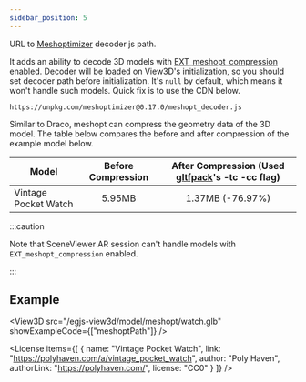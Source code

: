 ```yaml
---
sidebar_position: 5
---
```



<OptionDescriptor type="string | null" defaultVal="null" />

URL to [Meshoptimizer](https://github.com/zeux/meshoptimizer) decoder js path.

It adds an ability to decode 3D models with [EXT_meshopt_compression](https://github.com/KhronosGroup/glTF/blob/main/extensions/2.0/Vendor/EXT_meshopt_compression/README.md) enabled.
Decoder will be loaded on View3D's initialization, so you should set decoder path before initialization.
It's `null` by default, which means it won't handle such models.
Quick fix is to use the CDN below.

```
https://unpkg.com/meshoptimizer@0.17.0/meshopt_decoder.js
```

Similar to Draco, meshopt can compress the geometry data of the 3D model.
The table below compares the before and after compression of the example model below.

|Model|Before Compression|After Compression (Used [gltfpack](https://github.com/zeux/meshoptimizer/tree/master/gltf)'s -tc -cc flag)|
|---|:---:|:---:|
|Vintage Pocket Watch|5.95MB|1.37MB (-76.97%)|


:::caution

Note that SceneViewer AR session can't handle models with `EXT_meshopt_compression` enabled.

:::


## Example
<View3D
  src="/egjs-view3d/model/meshopt/watch.glb"
  showExampleCode={["meshoptPath"]} />

<License items={[
  {
    name: "Vintage Pocket Watch",
    link: "https://polyhaven.com/a/vintage_pocket_watch",
    author: "Poly Haven",
    authorLink: "https://polyhaven.com/",
    license: "CC0"
  }
]} />
